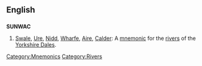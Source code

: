 ==English==

==={{acronym}}===
'''SUNWAC'''

# [[Swale]], [[Ure]], [[Nidd]], [[Wharfe]], [[Aire]], [[Calder]]: A [[mnemonic]] for the [[rivers]] of the [[w:Yorkshire Dales|Yorkshire Dales]].

[[Category:Mnemonics]]
[[Category:Rivers]]